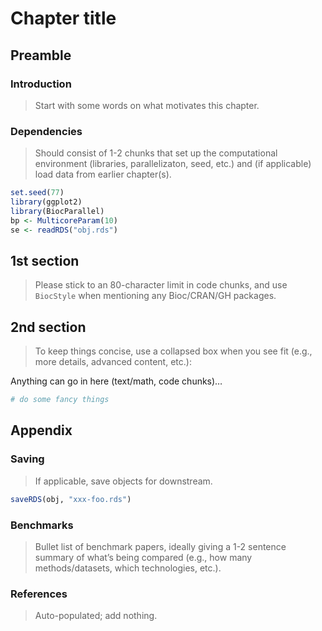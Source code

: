 # Chapter title

## Preamble

### Introduction

> Start with some words on what motivates this chapter.

### Dependencies

> Should consist of 1-2 chunks that set up the computational environment (libraries, parallelizaton, seed, etc.) and (if applicable) load data from earlier chapter(s).

```r
set.seed(77)
library(ggplot2)
library(BiocParallel)
bp <- MulticoreParam(10)
se <- readRDS("obj.rds")
```

## 1st section

> Please stick to an 80-character limit in code chunks, and use `BiocStyle` when mentioning any Bioc/CRAN/GH packages.

## 2nd section

> To keep things concise, use a collapsed box when you see fit (e.g., more details, advanced content, etc.):

::: {.callout-note collapse="true" title="itbeme"}

Anything can go in here (text/math, code chunks)...

```r
# do some fancy things
```

:::

## Appendix

### Saving {.unnumbered}

> If applicable, save objects for downstream.

```r
saveRDS(obj, "xxx-foo.rds")
```

### Benchmarks {.unnumbered}

> Bullet list of benchmark papers, ideally giving a 1-2 sentence summary of what's being compared (e.g., how many methods/datasets, which technologies, etc.).

### References {.unnumbered}

> Auto-populated; add nothing.
